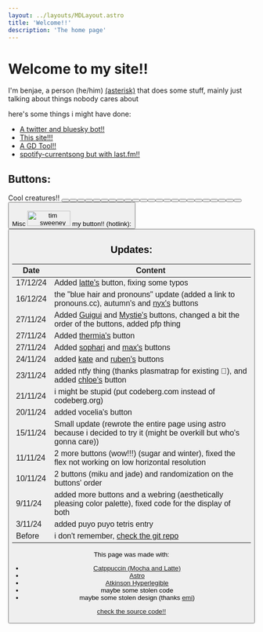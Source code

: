 ```yaml
---
layout: ../layouts/MDLayout.astro
title: 'Welcome!!'
description: 'The home page'
---
```


# Welcome to my site!!
I'm benjae, a person <span style="color: var(--peach)">(he/him)</span> [(asterisk)](https://pronouns.cc/@benjae) that does some stuff, mainly just talking about things nobody cares about

<Yuuka />

here's some things i might have done:

- [A twitter and bluesky bot!!](https://github.com/benjiae/fangame-takes-bot)
- [This site!!!](https://benjae.nekoweb.org)
- [A GD Tool!!](https://github.com/benjiae/gd-icon-swapper)
- [spotify-currentsong but with last.fm!!](https://github.com/benjiae/lastfm-currentsong)

<Ntfy />

## Buttons:

Cool creatures!!
<Button image="https://i.frizzbees.dev/lF4Cr7AY7xVk.png" href="https://frizzbees.dev" alt="frizzbees.dev"/>
<Button image="https://max.nekoweb.org/images/button.png" href="https://max.nekoweb.org" alt="max's apartment"/>
<Button image="/assets/buttons/dev.png" href="https://tengu.space" alt="tengu.space"/>
<Button image="https://gra.phite.ro/badge.png" href="https://gra.phite.ro" alt="gra.phite.ro"/>
<Button image="/assets/buttons/LunaBTN.png" href="https://lunakitpi.pages.gay/" alt="luna"/>
<Button image="https://lunahd.neocities.org/assets/88x31/me.png" href="https://lunahd.neocities.org/" alt="miku"/>
<Button image="/assets/buttons/jadedesoto.png" href="https://jadedesoto.pages.gay" alt="Jade"/>
<Button image="/assets/buttons/sugar.gif" href="https://sugar.pages.gay/" alt="sugar's serene place"/>
<Button image="https://winter.entities.org.uk/buttons/self.png" href="https://winter.entities.org.uk" alt="winter :3"/>
<Button image="/assets/buttons/autumn.png" href="https://akkoma.kawaiizenbo.me/users/autumn" alt="a pixelated tree on a light-colored background" />
<Button image="/assets/buttons/vocelia.gif" href="http://vocelia.fufufu.moe" alt="vocelia"/>
<Button image="/assets/buttons/catwithaclarinet.png" href="https://blog.catwithaclari.net" alt="ChloeCat"/>
<Button image="https://synth.download/assets/buttons/sneexy_cat.png" href="https://synth.download/" alt="sneexy" />
<Button image="/assets/buttons/kate.png" href="https://gayest.gay/" alt="kate is gay catgirl" />
<Button image="https://sophari.org/img/sophari.gif" href="https://sophari.org" alt="Sophari.org" />
<Button image="https://maxy.top/static/maxybutton.png" href="https://maxy.top" alt="max is eepy" />
<Button image="https://mystie.nya.pub/st/img/mystie_btn.png" href="https://mystie.nya.pub/" alt="mystie" />
<Button image="https://girlthi.ng/~thermia/img/88x31/thermia.gif" href="https://girlthi.ng/~thermia/" alt="~thermia" />
<Button image="https://guigui.aerocity.site/88x31/guigui.png" href="https://guigui.aerocity.site" alt="#Guigui" />
<Button image="/assets/buttons/nyx.webp" href="https://nyx.fsky.io/" alt="Nyx" />
<Button image="/assets/buttons/latte.webp" href="https://lattemacchiato.dev/" alt="Latte" />
<Button image="https://nekoweb.org/assets/buttons/button11.gif" href="https://nekoweb.org" alt="Nekoweb, the net is for the cats" />
<Button image="https://social.nekoweb.org/images/nekowebcafe.png" href="https://social.nekoweb.org" alt="Nekoweb Cafe" />
<Button image="/assets/buttons/akkowtf.png" href="https://akko.wtf" alt="Luna Nova" />
<br />
Misc
<img src="/assets/buttons/sween.png" alt="tim sweeney stretched to fit the 88x31 resolution" title="tim sweeney stretched to fit the 88x31 resolution" width="88" height="31" />
my button!! (hotlink):
<Button image="/assets/buttons/benjae.png" href="https://benjae.nekoweb.org" alt="benjae!!!" title="benjae!!!" />

## Updates:
|Date|Content|
|-|-|
|17/12/24|Added [latte's](https://lattemacchiato.dev/) button, fixing some typos|
|16/12/24|the "blue hair and pronouns" update (added a link to pronouns.cc), autumn's and [nyx's]() buttons|
|27/11/24|Added [Guigui](https://guigui.aerocity.site/) and [Mystie's](https://mystie.nya.pub/) buttons, changed a bit the order of the buttons, added pfp thing|
|27/11/24|Added [thermia's](https://girlthi.ng/~thermia/) button|
|27/11/24|Added [sophari](https://sophari.org) and [max's](https://maxy.top) buttons|
|24/11/24|added [kate](https://gayest.dev) and [ruben's](https://synth.download/) buttons|
|23/11/24|added ntfy thing (thanks plasmatrap for existing :pray:), and added [chloe's](https://blog.catwithaclari.net) button|
|21/11/24|i might be stupid (put codeberg.com instead of codeberg.org)|
|20/11/24|added vocelia's button|
|15/11/24|Small update (rewrote the entire page using astro because i decided to try it (might be overkill but who's gonna care))|
|11/11/24|2 more buttons (wow!!!) (sugar and winter), fixed the flex not working on low horizontal resolution|
|10/11/24|2 buttons (miku and jade) and randomization on the buttons' order|
|9/11/24|added more buttons and a webring (aesthetically pleasing color palette), fixed code for the display of both|
|3/11/24|added puyo puyo tetris entry|
|Before|i don't remember, [check the git repo](https://github.com/benjiae/page)|

This page was made with:
- [Catppuccin (Mocha and Latte)](https://github.com/catppuccin)
- [Astro](https://astro.build/)
- [Atkinson Hyperlegible](https://www.brailleinstitute.org/freefont)
- maybe some stolen code
- maybe some stolen design (thanks [emi](https://garnix.dev))

[check the source code!!](https://github.com/benjiae/page)